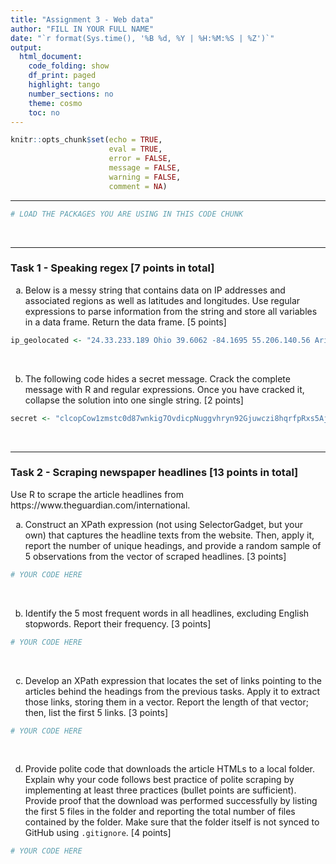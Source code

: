 ```yaml
---
title: "Assignment 3 - Web data"
author: "FILL IN YOUR FULL NAME"
date: "`r format(Sys.time(), '%B %d, %Y | %H:%M:%S | %Z')`"
output:
  html_document:
    code_folding: show
    df_print: paged
    highlight: tango
    number_sections: no
    theme: cosmo
    toc: no
---
```

  
<style>
div.answer {background-color:#f3f0ff; border-radius: 5px; padding: 20px;}
</style>

```r
knitr::opts_chunk$set(echo = TRUE,
                      eval = TRUE,
                      error = FALSE,
                      message = FALSE,
                      warning = FALSE,
                      comment = NA)
```

<!-- Do not forget to input your Github username in the YAML configuration up there --> 

***

```r
# LOAD THE PACKAGES YOU ARE USING IN THIS CODE CHUNK
```

<br>

***


### Task 1 - Speaking regex [7 points in total]

a) Below is a messy string that contains data on IP addresses and associated regions as well as latitudes and longitudes. Use regular expressions to parse information from the string and store all variables in a data frame. Return the data frame. [5 points]

```r
ip_geolocated <- "24.33.233.189 Ohio 39.6062 -84.1695 55.206.140.56 Arizona 31.5552 -110.35 199.53.213.86 Zurich 47.3686 8.5391 85.114.48.220 Split-Dalmatia 43.0432 16.0875 182.79.240.83 Telangana 17.411 78.4487 98.65.172.56 Provence-Alpes-Cote d'Azur 43.2971 5.3668"
```

<br>

b) The following code hides a secret message. Crack the complete message with R and regular expressions. Once you have cracked it, collapse the solution into one single string. [2 points]

```r
secret <- "clcopCow1zmstc0d87wnkig7OvdicpNuggvhryn92Gjuwczi8hqrfpRxs5Aj5dwpn0TanwoUwisdij7Lj8kpf03AT5Idr3coc0bt7yczjatOaootj55t3Nj3ne6c4Sfek.r1w1YwwojigOd6vrfUrbz2.2bkAnbhzgv4R9i05zEcrop.wAgnb.RqoE65fGEa1otfb7wXm24k.6t3sH9zqe5fy89n6Ed5t9kc4fR905gmc4Ogxo5nhk!gr"
```

<br>

***

### Task 2 - Scraping newspaper headlines [13 points in total]

Use R to scrape the article headlines from https://www.theguardian.com/international. 

a) Construct an XPath expression (not using SelectorGadget, but your own) that captures the headline texts from the website. Then, apply it, report the number of unique headings, and provide a random sample of 5 observations from the vector of scraped headlines. [3 points]

```r
# YOUR CODE HERE
```


<br>

b) Identify the 5 most frequent words in all headlines, excluding English stopwords. Report their frequency. [3 points]

```r
# YOUR CODE HERE
```

<br>

c) Develop an XPath expression that locates the set of links pointing to the articles behind the headings from the previous tasks. Apply it to extract those links, storing them in a vector. Report the length of that vector; then, list the first 5 links. [3 points]

```r
# YOUR CODE HERE
```

<br>

d) Provide polite code that downloads the article HTMLs to a local folder. Explain why your code follows best practice of polite scraping by implementing at least three practices (bullet points are sufficient). Provide proof that the download was performed successfully by listing the first 5 files in the folder and reporting the total number of files contained by the folder. Make sure that the folder itself is not synced to GitHub using `.gitignore`. [4 points]

```r
# YOUR CODE HERE
```

